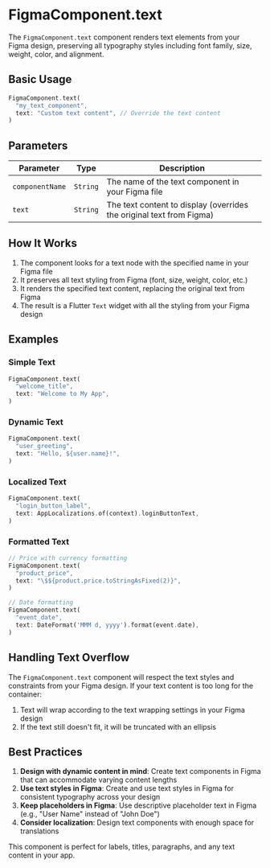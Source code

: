 # FigmaComponent.text

The `FigmaComponent.text` component renders text elements from your Figma design, preserving all typography styles including font family, size, weight, color, and alignment.

## Basic Usage

```dart
FigmaComponent.text(
  "my_text_component",
  text: "Custom text content", // Override the text content
)
```

## Parameters

| Parameter | Type | Description |
|-----------|------|-------------|
| `componentName` | `String` | The name of the text component in your Figma file |
| `text` | `String` | The text content to display (overrides the original text from Figma) |

## How It Works

1. The component looks for a text node with the specified name in your Figma file
2. It preserves all text styling from Figma (font, size, weight, color, etc.)
3. It renders the specified text content, replacing the original text from Figma
4. The result is a Flutter `Text` widget with all the styling from your Figma design

## Examples

### Simple Text

```dart
FigmaComponent.text(
  "welcome_title",
  text: "Welcome to My App",
)
```

### Dynamic Text

```dart
FigmaComponent.text(
  "user_greeting",
  text: "Hello, ${user.name}!",
)
```

### Localized Text

```dart
FigmaComponent.text(
  "login_button_label",
  text: AppLocalizations.of(context).loginButtonText,
)
```

### Formatted Text

```dart
// Price with currency formatting
FigmaComponent.text(
  "product_price",
  text: "\$${product.price.toStringAsFixed(2)}",
)

// Date formatting
FigmaComponent.text(
  "event_date",
  text: DateFormat('MMM d, yyyy').format(event.date),
)
```

## Handling Text Overflow

The `FigmaComponent.text` component will respect the text styles and constraints from your Figma design. If your text content is too long for the container:

1. Text will wrap according to the text wrapping settings in your Figma design
2. If the text still doesn't fit, it will be truncated with an ellipsis

## Best Practices

1. **Design with dynamic content in mind**: Create text components in Figma that can accommodate varying content lengths
2. **Use text styles in Figma**: Create and use text styles in Figma for consistent typography across your design
3. **Keep placeholders in Figma**: Use descriptive placeholder text in Figma (e.g., "User Name" instead of "John Doe")
4. **Consider localization**: Design text components with enough space for translations

This component is perfect for labels, titles, paragraphs, and any text content in your app.
